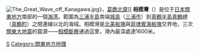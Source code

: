 {{NoteTA|
1=zh-cn:里;zh-hk:裏;zh-mo:裏;zh-tw:裡
}}
{{unreferenced|time=2017-07-20T21:41:59+00:00}}
{{Location map
 |Japan Kanto
 |label=
 |lat_deg=35|lat_min=12
 |lon_deg=139|lon_min=23
 |position=right
 |width=250
 |float=top
 |mark=Red pog.png
 |marksize=12
 |caption=相模灣的位置
}}
[[File:The_Great_Wave_off_Kanagawa.jpg|thumb]]》，[[葛飾北齋|葛飾北齋]]]]
'''相模灣'''（{{jpn|j=相模湾|hg=さがみわん|rm=Sagami wan|f=y}}）是位于[[日本|日本]][[關東地方|關東地方]]南部的一個[[海湾|海湾]]。範圍為[[三浦半島|三浦半島]]南端[[城島|城島]]（[[三浦市|三浦市]]）到[[真鶴半島|真鶴半島]][[真鶴岬|真鶴岬]]（[[真鶴町|真鶴町]]）之間連線以北的海域。相模灣是[[北美板塊|北美板塊]]與[[菲律賓海板塊|菲律賓海板塊]]交界地，三次[[關東大地震|關東大地震]]的震源——[[相模斷層|相模斷層]]通過這里，灣內最深處達1600米。
{{commonscat|Sagami_Bay}}
{{coord|display=title}}
{{Japan-geo-stub}}
{{Portal box|日本|地理}}
{{Authority control}}
[[Category:日本海湾|S]]
[[Category:關東地方地理|Category:關東地方地理]]